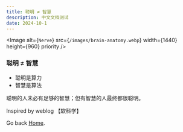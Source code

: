 ```yaml
---
title: 聪明 ≠ 智慧
description: 中文文档测试
date: 2024-10-1
---
```


<Image
  alt={`Nerve`}
  src={`/images/brain-anatomy.webp`}
  width={1440}
  height={960}
  priority
/>

### 聪明 ≠ 智慧

- 聪明是算力
- 智慧是算法

聪明的人未必有足够的智慧；但有智慧的人最终都很聪明。

Inspired by weblog 【软科学】

Go back [Home](/).
